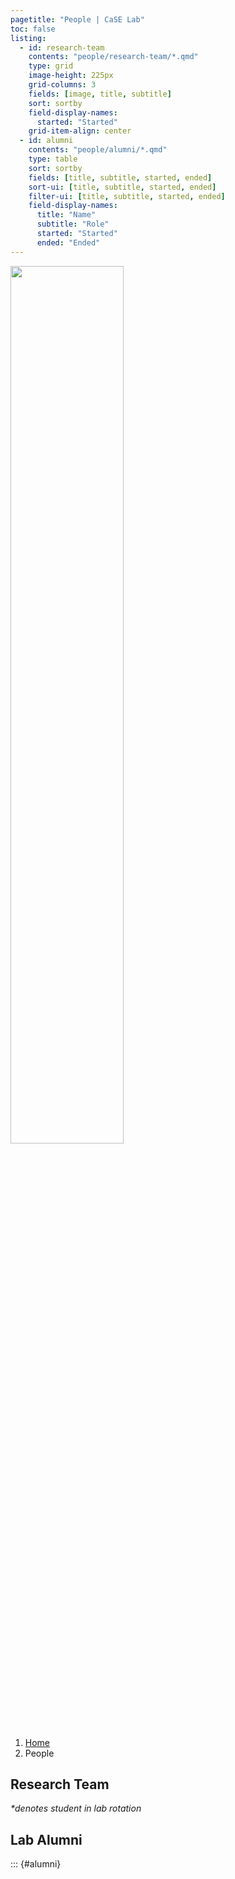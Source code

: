 ```yaml
---
pagetitle: "People | CaSE Lab"
toc: false
listing: 
  - id: research-team
    contents: "people/research-team/*.qmd"
    type: grid
    image-height: 225px
    grid-columns: 3
    fields: [image, title, subtitle]
    sort: sortby
    field-display-names: 
      started: "Started"
    grid-item-align: center
  - id: alumni
    contents: "people/alumni/*.qmd"
    type: table
    sort: sortby
    fields: [title, subtitle, started, ended]
    sort-ui: [title, subtitle, started, ended]
    filter-ui: [title, subtitle, started, ended]
    field-display-names: 
      title: "Name"
      subtitle: "Role"
      started: "Started"
      ended: "Ended"
---
```


![](./img/lab-logo-a.png){width="60%"}

```{=html}
<nav aria-label="breadcrumb">
  <ol class="breadcrumb">
    <li class="breadcrumb-item"><a href="index.html">Home</a></li>
    <li class="breadcrumb-item active" aria-current="page">People</li>
  </ol>
</nav>
```

## Research Team

::: {#research-team}
:::

*\*denotes student in lab rotation*

## Lab Alumni
::: {#alumni}




